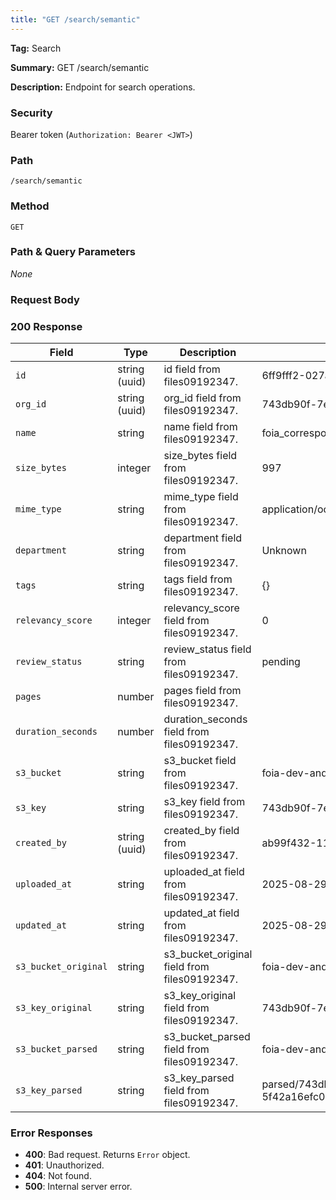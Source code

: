 ```yaml
---
title: "GET /search/semantic"
---
```


**Tag:** Search

**Summary:** GET /search/semantic

**Description:** Endpoint for search operations.

### Security
Bearer token (`Authorization: Bearer <JWT>`)

### Path
`/search/semantic`

### Method
`GET`

### Path & Query Parameters
_None_

### Request Body


### 200 Response
| Field | Type | Description | Example |
|------|------|-------------|---------|
| `id` | string (uuid) | id field from files09192347. | 6ff9fff2-027a-48a0-a5c1-bd2c6e5c03e7 |
| `org_id` | string (uuid) | org_id field from files09192347. | 743db90f-7e76-49f7-8d4e-5f42a16efc06 |
| `name` | string | name field from files09192347. | foia_correspondence.mbox |
| `size_bytes` | integer | size_bytes field from files09192347. | 997 |
| `mime_type` | string | mime_type field from files09192347. | application/octet-stream |
| `department` | string | department field from files09192347. | Unknown |
| `tags` | string | tags field from files09192347. | {} |
| `relevancy_score` | integer | relevancy_score field from files09192347. | 0 |
| `review_status` | string | review_status field from files09192347. | pending |
| `pages` | number | pages field from files09192347. |  |
| `duration_seconds` | number | duration_seconds field from files09192347. |  |
| `s3_bucket` | string | s3_bucket field from files09192347. | foia-dev-andromeda |
| `s3_key` | string | s3_key field from files09192347. | 743db90f-7e76-49f7-8d4e-5f42a16efc06/raw/e863a541-0832-4bce-abb8-11f32ffe5e3b/foia_correspondence.mbox |
| `created_by` | string (uuid) | created_by field from files09192347. | ab99f432-1141-43bf-a826-ea015838179f |
| `uploaded_at` | string | uploaded_at field from files09192347. | 2025-08-29 10:28:48.713 -0500 |
| `updated_at` | string | updated_at field from files09192347. | 2025-08-29 10:28:48.713 -0500 |
| `s3_bucket_original` | string | s3_bucket_original field from files09192347. | foia-dev-andromeda |
| `s3_key_original` | string | s3_key_original field from files09192347. | 743db90f-7e76-49f7-8d4e-5f42a16efc06/raw/e863a541-0832-4bce-abb8-11f32ffe5e3b/foia_correspondence.mbox |
| `s3_bucket_parsed` | string | s3_bucket_parsed field from files09192347. | foia-dev-andromeda-parse |
| `s3_key_parsed` | string | s3_key_parsed field from files09192347. | parsed/743db90f-7e76-49f7-8d4e-5f42a16efc06/Zm9pYS1kZXYtYW5kcm9tZWRhLzc0M2RiOTBmLTdlNzYtNDlmNy04ZDRlLTVmNDJhMTZlZmMwNi9yYXcvMmUxZjE5NzUtNDBjYy00YmY1LThmNzctN2VjYTkwMjhmMjFjL0Rpc3BhdGNoIEMyMy0wMTE1OC5wZGY.json |

### Error Responses
- **400**: Bad request. Returns `Error` object.
- **401**: Unauthorized.
- **404**: Not found.
- **500**: Internal server error.

